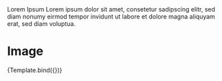 

<Meta title="Components/DataDisplay/IMG" component={IMG} />

<Section>
  <Grid cols="2" gap="12">  
    <IMG {...args} className="h-96" />
    <div>
      <Text variant="h6">Lorem Ipsum</Text>
      <Text variant="b2">
      Lorem ipsum dolor sit amet, consetetur sadipscing elitr, sed diam nonumy eirmod tempor invidunt ut labore et dolore magna aliquyam erat, sed diam voluptua.
      </Text>
    </div> 
  </Grid>
</Section>

# Image

<Canvas>
    <Story 
    name="Default"
    args={{
      variant: 'flex',
      src: 'https://images.unsplash.com/photo-1550859492-d5da9d8e45f3?ixlib=rb-1.2.1&ixid=MnwxMjA3fDB8MHxwaG90by1wYWdlfHx8fGVufDB8fHx8&auto=format&fit=crop&w=2370&q=80',
      backdropcolor: 'black',
      backdropopacity: 'o0',
      width: '2',
      height: '1',
      unoptimized: true,
    }}>
    {Template.bind({})}
   </Story>
</Canvas>
